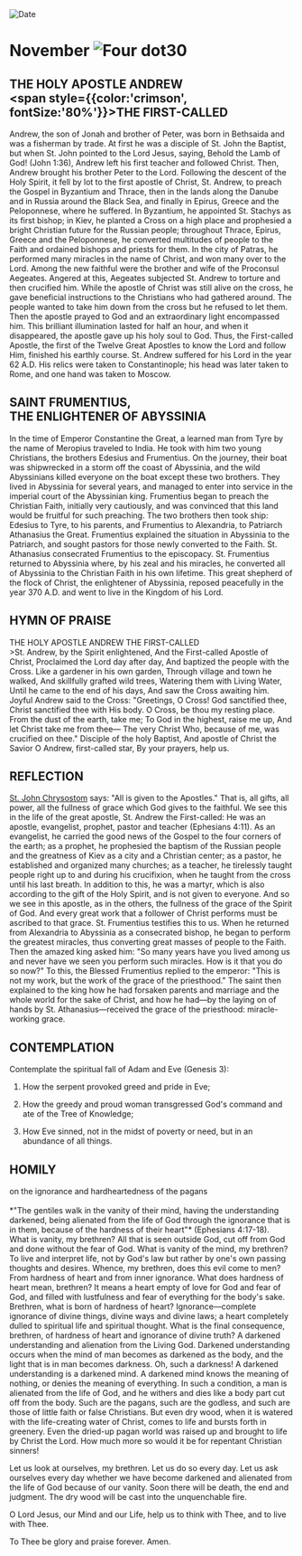 
<RunningHead />
<Image src="/title-imprint.png" height={68} width={50} alt="Date" className="title-imprint"/>

# <div id="date">November <Image className="four-dot" src="/four-dot.png" height={15} width={15} alt="Four dot" />30</div>

## THE HOLY APOSTLE ANDREW<br /><span style={{color:'crimson', fontSize:'80%'}}>THE FIRST-CALLED</span>

Andrew, the son of Jonah and brother of Peter, was born in Bethsaida and was a fisherman by trade. At first he was a disciple of St. John the Baptist, but when St. John pointed to the Lord Jesus, saying, Behold the Lamb of God! (John 1:36), Andrew left his first teacher and followed Christ. Then, Andrew brought his brother Peter to the Lord. Following the descent of the Holy Spirit, it fell by lot to the first apostle of Christ, St. Andrew, to preach the Gospel in Byzantium and Thrace, then in the lands along the Danube and in Russia around the Black Sea, and finally in Epirus, Greece and the Peloponnese, where he suffered. In Byzantium, he appointed St. Stachys as its first bishop; in Kiev, he planted a Cross on a high place and prophesied a bright Christian future for the Russian people; throughout Thrace, Epirus, Greece and the Peloponnese, he converted multitudes of people to the Faith and ordained bishops and priests for them. In the city of Patras, he performed many miracles in the name of Christ, and won many over to the Lord. Among the new faithful were the brother and wife of the Proconsul Aegeates. Angered at this, Aegeates subjected St. Andrew to torture and then crucified him. While the apostle of Christ was still alive on the cross, he gave beneficial instructions to the Christians who had gathered around. The people wanted to take him down from the cross but he refused to let them. Then the apostle prayed to God and an extraordinary light encompassed him. This brilliant illumination lasted for half an hour, and when it disappeared, the apostle gave up his holy soul to God. Thus, the First-called Apostle, the first of the Twelve Great Apostles to know the Lord and follow Him, finished his earthly course. St. Andrew suffered for his Lord in the year 62 A.D. His relics were taken to Constantinople; his head was later taken to Rome, and one hand was taken to Moscow.

## SAINT FRUMENTIUS,<br />THE ENLIGHTENER OF ABYSSINIA

In the time of Emperor Constantine the Great, a learned man from Tyre by the name of Meropius traveled to India. He took with him two young Christians, the brothers Edesius and Frumentius. On the journey, their boat was shipwrecked in a storm off the coast of Abyssinia, and the wild Abyssinians killed everyone on the boat except these two brothers. They lived in Abyssinia for several years, and managed to enter into service in the imperial court of the Abyssinian king. Frumentius began to preach the Christian Faith, initially very cautiously, and was convinced that this land would be fruitful for such preaching. The two brothers then took ship: Edesius to Tyre, to his parents, and Frumentius to Alexandria, to Patriarch Athanasius the Great. Frumentius explained the situation in Abyssinia to the Patriarch, and sought pastors for those newly converted to the Faith. St. Athanasius consecrated Frumentius to the episcopacy. St. Frumentius returned to Abyssinia where, by his zeal and his miracles, he converted all of Abyssinia to the Christian Faith in his own lifetime. This great shepherd of the flock of Christ, the enlightener of Abyssinia, reposed peacefully in the year 370 A.D. and went to live in the Kingdom of his Lord.


## HYMN OF PRAISE
<div style={{textAlign:'center', color:'crimson', fontWeight:'bold'}}>
THE HOLY APOSTLE ANDREW THE FIRST-CALLED
</div>
>St. Andrew, by the Spirit enlightened,  
And the First-called Apostle of Christ,  
Proclaimed the Lord day after day,  
And baptized the people with the Cross.  
Like a gardener in his own garden,  
Through village and town he walked,  
And skillfully grafted wild trees,  
Watering them with Living Water,  
Until he came to the end of his days,  
And saw the Cross awaiting him.  
Joyful Andrew said to the Cross:  
"Greetings, O Cross! God sanctified thee,  
Christ sanctified thee with His body.  
O Cross, be thou my resting place.  
From the dust of the earth, take me;  
To God in the highest, raise me up,  
And let Christ take me from thee—  
The very Christ Who, because of me, was crucified on thee."  
Disciple of the holy Baptist,  
And apostle of Christ the Savior  
O Andrew, first-called star,  
By your prayers, help us.  


## REFLECTION

[St. John Chrysostom](/november/13th) says: "All is given to the Apostles." That is, all gifts, all power, all the fullness of grace which God gives to the faithful. We see this in the life of the great apostle, St. Andrew the First-called: He was an apostle, evangelist, prophet, pastor and teacher (Ephesians 4:11). As an evangelist, he carried the good news of the Gospel to the four corners of the earth; as a prophet, he prophesied the baptism of the Russian people and the greatness of Kiev as a city and a Christian center; as a pastor, he established and organized many churches; as a teacher, he tirelessly taught people right up to and during his crucifixion, when he taught from the cross until his last breath. In addition to this, he was a martyr, which is also according to the gift of the Holy Spirit, and is not given to everyone. And so we see in this apostle, as in the others, the fullness of the grace of the Spirit of God. And every great work that a follower of Christ performs must be ascribed to that grace. St. Frumentius testifies this to us. When he returned from Alexandria to Abyssinia as a consecrated bishop, he began to perform the greatest miracles, thus converting great masses of people to the Faith. Then the amazed king asked him: "So many years have you lived among us and never have we seen you perform such miracles. How is it that you do so now?" To this, the Blessed Frumentius replied to the emperor: "This is not my work, but the work of the grace of the priesthood." The saint then explained to the king how he had forsaken parents and marriage and the whole world for the sake of Christ, and how he had—by the laying on of hands by St. Athanasius—received the grace of the priesthood: miracle-working grace.


## CONTEMPLATION

Contemplate the spiritual fall of Adam and Eve (Genesis 3):

1. How the serpent provoked greed and pride in Eve;

2. How the greedy and proud woman transgressed God's command and ate of the Tree of Knowledge;

3. How Eve sinned, not in the midst of poverty or need, but in an abundance of all things.


## HOMILY
<div style={{textAlign:'center', color:'crimson', fontWeight:'bold'}}>
on the ignorance and hardheartedness of the pagans
</div>
<br />
<div style={{textAlign:'right'}}>
*"The gentiles walk in the vanity of their mind, having the understanding darkened, being alienated from the life of God through the ignorance that is in them, because of the hardness of their heart"* (Ephesians 4:17-18).
</div>
What is vanity, my brethren? All that is seen outside God, cut off from God and done without the fear of God. What is vanity of the mind, my brethren? To live and interpret life, not by God's law but rather by one's own passing thoughts and desires. Whence, my brethren, does this evil come to men? From hardness of heart and from inner ignorance. What does hardness of heart mean, brethren? It means a heart empty of love for God and fear of God, and filled with lustfulness and fear of everything for the body's sake. Brethren, what is born of hardness of heart? Ignorance—complete ignorance of divine things, divine ways and divine laws; a heart completely dulled to spiritual life and spiritual thought. What is the final consequence, brethren, of hardness of heart and ignorance of divine truth? A darkened understanding and alienation from the Living God. Darkened understanding occurs when the mind of man becomes as darkened as the body, and the light that is in man becomes darkness. Oh, such a darkness! A darkened understanding is a darkened mind. A darkened mind knows the meaning of nothing, or denies the meaning of everything. In such a condition, a man is alienated from the life of God, and he withers and dies like a body part cut off from the body. Such are the pagans, such are the godless, and such are those of little faith or false Christians. But even dry wood, when it is watered with the life-creating water of Christ, comes to life and bursts forth in greenery. Even the dried-up pagan world was raised up and brought to life by Christ the Lord. How much more so would it be for repentant Christian sinners!

Let us look at ourselves, my brethren. Let us do so every day. Let us ask ourselves every day whether we have become darkened and alienated from the life of God because of our vanity. Soon there will be death, the end and judgment. The dry wood will be cast into the unquenchable fire.

O Lord Jesus, our Mind and our Life, help us to think with Thee, and to live with Thee.

To Thee be glory and praise forever. Amen.